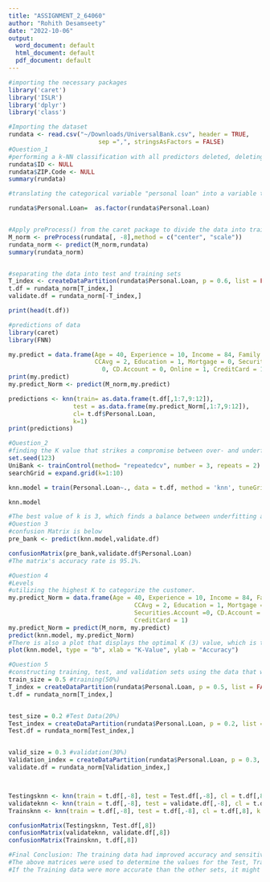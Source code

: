 ```yaml
---
title: "ASSIGNMENT_2_64060"
author: "Rohith Desamseety"
date: "2022-10-06"
output:
  word_document: default
  html_document: default
  pdf_document: default
---
```


```r

#importing the necessary packages
library('caret')
library('ISLR')
library('dplyr')
library('class')

#Importing the dataset
rundata <- read.csv("~/Downloads/UniversalBank.csv", header = TRUE, 
                         sep =",", stringsAsFactors = FALSE)
#Question_1
#performing a k-NN classification with all predictors deleted, deleting ID and ZIP Code from every single column
rundata$ID <- NULL
rundata$ZIP.Code <- NULL
summary(rundata)

#translating the categorical variable "personal loan" into a variable that distinguishes between "yes" and "no" responses.

rundata$Personal.Loan=  as.factor(rundata$Personal.Loan)


#Apply preProcess() from the caret package to divide the data into training and validation in order to standardize it.
M_norm <- preProcess(rundata[, -8],method = c("center", "scale"))
rundata_norm <- predict(M_norm,rundata)
summary(rundata_norm)


#separating the data into test and training sets
T_index <- createDataPartition(rundata$Personal.Loan, p = 0.6, list = FALSE)
t.df = rundata_norm[T_index,]
validate.df = rundata_norm[-T_index,]

print(head(t.df))

#predictions of data
library(caret)
library(FNN)

my.predict = data.frame(Age = 40, Experience = 10, Income = 84, Family = 2,
                        CCAvg = 2, Education = 1, Mortgage = 0, Securities.Account =
                          0, CD.Account = 0, Online = 1, CreditCard = 1)
print(my.predict)
my.predict_Norm <- predict(M_norm,my.predict)

predictions <- knn(train= as.data.frame(t.df[,1:7,9:12]),
                  test = as.data.frame(my.predict_Norm[,1:7,9:12]),
                  cl= t.df$Personal.Loan,
                  k=1)
print(predictions)

```
```r
#Question_2 
#finding the K value that strikes a compromise between over- and underfitting.
set.seed(123)
UniBank <- trainControl(method= "repeatedcv", number = 3, repeats = 2)
searchGrid = expand.grid(k=1:10)

knn.model = train(Personal.Loan~., data = t.df, method = 'knn', tuneGrid = searchGrid,trControl = UniBank)

knn.model
```
```r
#The best value of k is 3, which finds a balance between underfitting and overfitting of the data.
#Question 3
#confusion Matrix is below
pre_bank <- predict(knn.model,validate.df)

confusionMatrix(pre_bank,validate.df$Personal.Loan)
#The matrix's accuracy rate is 95.1%.
```
```r
#Question 4
#Levels
#utilizing the highest K to categorize the customer.
my.predict_Norm = data.frame(Age = 40, Experience = 10, Income = 84, Family = 2,
                                   CCAvg = 2, Education = 1, Mortgage = 0,
                                   Securities.Account =0, CD.Account = 0, Online = 1,
                                   CreditCard = 1)
my.predict_Norm = predict(M_norm, my.predict)
predict(knn.model, my.predict_Norm)
#There is also a plot that displays the optimal K (3) value, which is the one with the greatest accuracy.
plot(knn.model, type = "b", xlab = "K-Value", ylab = "Accuracy")
```

```r
#Question 5
#constructing training, test, and validation sets using the data that was collected.
train_size = 0.5 #training(50%)
T_index = createDataPartition(rundata$Personal.Loan, p = 0.5, list = FALSE)
t.df = rundata_norm[T_index,]


test_size = 0.2 #Test Data(20%)
Test_index = createDataPartition(rundata$Personal.Loan, p = 0.2, list = FALSE)
Test.df = rundata_norm[Test_index,]


valid_size = 0.3 #validation(30%)
Validation_index = createDataPartition(rundata$Personal.Loan, p = 0.3, list = FALSE)
validate.df = rundata_norm[Validation_index,]



Testingsknn <- knn(train = t.df[,-8], test = Test.df[,-8], cl = t.df[,8], k =3)
validateknn <- knn(train = t.df[,-8], test = validate.df[,-8], cl = t.df[,8], k =3)
Trainsknn <- knn(train = t.df[,-8], test = t.df[,-8], cl = t.df[,8], k =3)

confusionMatrix(Testingsknn, Test.df[,8])
confusionMatrix(validateknn, validate.df[,8])
confusionMatrix(Trainsknn, t.df[,8])

#Final Conclusion: The training data had improved accuracy and sensitivity. 
#The above matrices were used to determine the values for the Test, Training, and Validation sets, which are 96.3%, 97.32%, and 96.73%, respectively.
#If the Training data were more accurate than the other sets, it might be considered that overfitting would take place. When comparing the accuracy of the Training, Test, and Validation sets to the testing data and the validation data, we can say that we have found the highest value of k.



```
